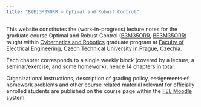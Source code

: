 ```yaml
---
title: "B(E)3M35ORR – Optimal and Robust Control"
---
```


This website constitutes the (work-in-progress) lecture notes for the graduate course Optimal and Robust Control ([B3M35ORR](https://intranet.fel.cvut.cz/cz/education/bk/predmety/46/70/p4670206.html), [BE3M35ORR](https://intranet.fel.cvut.cz/en/education/bk/predmety/46/79/p4679706.html)) taught within [Cybernetics and Robotics](https://kyr.fel.cvut.cz) graduate program at [Faculty of Electrical Engineering](https://fel.cvut.cz), [Czech Technical University in Prague](https://cvut.cz), Czechia. 

Each chapter corresponds to a single weekly block (covered by a lecture, a seminar/exercise, and some homework), hence 14 chapters in total.

Organizational instructions, description of grading policy, ~~assignments of homework problems~~ and other course related material relevant for officially enrolled students are published on the course page within the [FEL Moodle](https://moodle.fel.cvut.cz) system.

